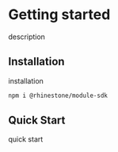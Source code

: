 
# Getting started

description

## Installation

installation

```sh npm2yarn
npm i @rhinestone/module-sdk
```

## Quick Start

quick start
